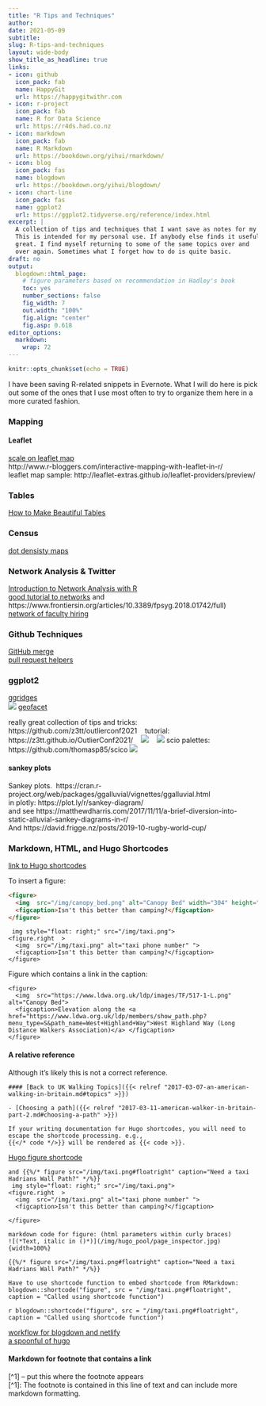 ```yaml
---
title: "R Tips and Techniques"
author:
date: 2021-05-09
subtitle: 
slug: R-tips-and-techniques
layout: wide-body
show_title_as_headline: true
links:
- icon: github
  icon_pack: fab
  name: HappyGit
  url: https://happygitwithr.com
- icon: r-project
  icon_pack: fab
  name: R for Data Science
  url: https://r4ds.had.co.nz
- icon: markdown
  icon_pack: fab
  name: R Markdown
  url: https://bookdown.org/yihui/rmarkdown/
- icon: blog
  icon_pack: fas
  name: blogdown
  url: https://bookdown.org/yihui/blogdown/
- icon: chart-line
  icon_pack: fas
  name: ggplot2
  url: https://ggplot2.tidyverse.org/reference/index.html
excerpt: |
  A collection of tips and techniques that I want save as notes for my future self.
  This is intended for my personal use. If anybody else finds it useful,
  great. I find myself returning to some of the same topics over and
  over again. Sometimes what I forget how to do is quite basic.
draft: no
output: 
  blogdown::html_page:
    # figure parameters based on recommendation in Hadley's book 
    toc: yes
    number_sections: false
    fig_width: 7
    out.width: "100%"
    fig.align: "center"
    fig.asp: 0.618  
editor_options:
  markdown: 
    wrap: 72
---
```


```r
knitr::opts_chunk$set(echo = TRUE)
```

I have been saving R-related snippets in Evernote. What I will do here is pick out some of
the ones that I use most often to try to organize them here in a more curated fashion.

### Mapping

#### Leaflet

[scale on leaflet map](http://leafletjs.com/reference.html#control-scale)    
http://www.r-bloggers.com/interactive-mapping-with-leaflet-in-r/    
leaflet map sample: http://leaflet-extras.github.io/leaflet-providers/preview/    

### Tables

[How to Make Beautiful Tables](https://rfortherestofus.com/2019/11/how-to-make-beautiful-tables-in-r/)    

### Census

[dot densisty maps](https://tarakc02.github.io/dot-density/)

### Network Analysis & Twitter

[Introduction to Network Analysis with R](https://www.jessesadler.com/post/network-analysis-with-r/)    
[good tutorial to networks](http://psych-networks.com/misinterpreting-networks-an-abbreviated-tutorial-on-visualizations/) and https://www.frontiersin.org/articles/10.3389/fpsyg.2018.01742/full)    
[network of faculty hiring](http://advances.sciencemag.org/content/1/1/e1400005)

### Github Techniques

[GitHub merge](http://allendowney.github.io/amgit/conflict)    
[pull request helpers](https://usethis.r-lib.org/articles/articles/pr-functions.html)    

### ggplot2

[ggridges](https://cran.r-project.org/web/packages/ggridges/vignettes/gallery.html)   
![](img/ggridges_example.png)
[geofacet](https://hafen.github.io/geofacet/)     

really great collection of tips and tricks: https://github.com/z3tt/outlierconf2021
   tutorial: https://z3tt.github.io/OutlierConf2021/
   ![](img/ggplot_wizardry.png)
   ![](img/fancy_example.png)
scio palettes: https://github.com/thomasp85/scico 
![](img/scico_palette_show.png)

#### sankey plots

Sankey plots.  https://cran.r-project.org/web/packages/ggalluvial/vignettes/ggalluvial.html    
in plotly: https://plot.ly/r/sankey-diagram/    
and see https://matthewdharris.com/2017/11/11/a-brief-diversion-into-static-alluvial-sankey-diagrams-in-r/    
And https://david.frigge.nz/posts/2019-10-rugby-world-cup/    

### Markdown, HTML, and Hugo Shortcodes

[link to Hugo shortcodes](https://gohugo.io/content-management/shortcodes/#use-hugos-built-in-shortcodes)

To insert a figure:

```html
<figure> 
  <img  src="/img/canopy_bed.png" alt="Canopy Bed" width="304" height="228">
  <figcaption>Isn't this better than camping?</figcaption>
</figure> 
```

```
 img style="float: right;" src="/img/taxi.png"> 
<figure.right  > 
  <img  src="/img/taxi.png" alt="taxi phone number" ">
  <figcaption>Isn't this better than camping?</figcaption>
</figure>
```


Figure which contains a link in the caption:

```
<figure> 
  <img  src="https://www.ldwa.org.uk/ldp/images/TF/517-1-L.png" alt="Canopy Bed">
  <figcaption>Elevation along the <a href="https://www.ldwa.org.uk/ldp/members/show_path.php?menu_type=S&path_name=West+Highland+Way">West Highland Way (Long Distance Walkers Association)</a> </figcaption>
</figure> 
```

#### A relative reference

Although it's likely this is not a correct reference.

```
#### [Back to UK Walking Topics]({{< relref "2017-03-07-an-american-walking-in-britain.md#topics" >}})

- [Choosing a path]({{< relref "2017-03-11-american-walker-in-britain-part-2.md#choosing-a-path" >}})

If your writing documentation for Hugo shortcodes, you will need to 
escape the shortcode processing. e.g., 
{{</* code */>}} will be rendered as {{< code >}}.
```

[Hugo figure shortcode](https://gohugo.io/content-management/shortcodes/#figure)

```
and {{%/* figure src="/img/taxi.png#floatright" caption="Need a taxi Hadrians Wall Path?" */%}}
 img style="float: right;" src="/img/taxi.png"> 
<figure.right  > 
  <img  src="/img/taxi.png" alt="taxi phone number" ">
  <figcaption>Isn't this better than camping?</figcaption>
   
</figure>

markdown code for figure: (html parameters within curly braces)
![(*Text, italic in ()*)](/img/hugo_pool/page_inspector.jpg){width=100%}

{{%/* figure src="/img/taxi.png#floatright" caption="Need a taxi Hadrians Wall Path?" */%}}

Have to use shortcode function to embed shortcode from RMarkdown:
blogdown::shortcode("figure", src = "/img/taxi.png#floatright", caption = "Called using shortcode function")
```

`r blogdown::shortcode("figure", src = "/img/taxi.png#floatright", caption = "Called using shortcode function")`

[workflow for blogdown and netlify](https://www.garrickadenbuie.com/blog/blogdown-netlify-new-post-workflow/)    
[a spoonful of hugo](https://alison.rbind.io/post/2020-12-12-how-much-hugo/)    

#### Markdown for footnote that contains a link

[^1] -- put this where the footnote appears    
[^1]: The footnote is contained in this line of text and can include more markdown formatting.    

